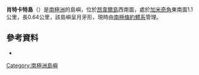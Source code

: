 {{coord|64|47|S|64|07|W|source:kolossus-eswiki|display=title}}

'''肖特卡特島'''（{{lang-en|Shortcut Island}}）是[[南極洲|南極洲]]的島嶼，位於[[昂韋爾島|昂韋爾島]]西南面，處於[[加米奇角|加米奇角]]東南面1.1公里，長0.64公里，該島嶼呈月牙形，現時由[[南極條約體系|南極條約體系]]管理。

==參考資料==
*{{gnis|type=antarid|13771}}

{{Antarctica-geo-stub}}
[[Category:南極洲島嶼|Category:南極洲島嶼]]